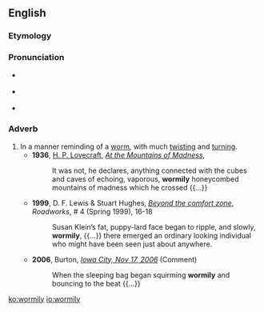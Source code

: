 ==English==
{{was wotd|2008|October|20}}

===Etymology===
{{suffix|en|wormy|ly}}

===Pronunciation===
* {{a|UK}} {{IPA|/ˈwəː.mə.lɪ/|lang=en}}
* {{a|US}} {{IPA|/ˈwɝ.mə.li/|lang=en}}
* {{audio|en-us-wormily.ogg|Audio (US)|lang=en}}

===Adverb===
{{en-adv}}

# In a manner reminding of a [[worm]], with much [[twist]]ing and [[turn]]ing.
#* '''1936''', [[w:H. P. Lovecraft|H. P. Lovecraft]], ''[[w:At the Mountains of Madness|At the Mountains of Madness]]'',
#*: It was not, he declares, anything connected with the cubes and caves of echoing, vaporous, '''wormily''' honeycombed mountains of madness which he crossed {{...}}
#* '''1999''', D. F. Lewis & Stuart Hughes, ''[http://weirdmonger.livejournal.com/20743.html Beyond the comfort zone]'', ''Roadworks'', # 4 (Spring 1999), 16-18
#*: Susan Klein’s fat, puppy-lard face began to ripple, and slowly, '''wormily''', {{...}} there emerged an ordinary looking individual who might have been seen just about anywhere.
#* '''2006''', Burton, ''[http://noshametheatre.blogspot.com/2006/11/iowa-city-nov-17-2006.html#c116398087645643171 Iowa City, Nov 17, 2006]'' (Comment)
#*: When the sleeping bag began squirming '''wormily''' and bouncing to the beat {{...}}

[[ko:wormily]]
[[io:wormily]]